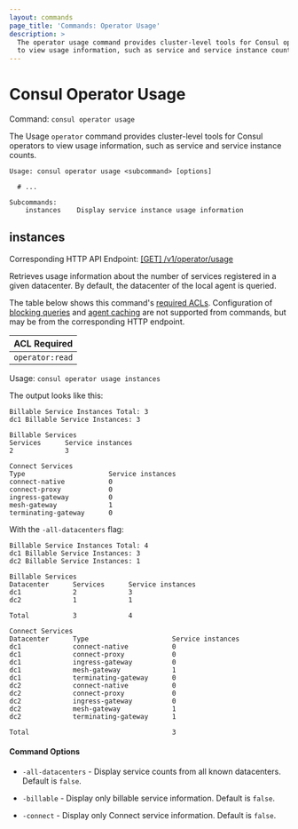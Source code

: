 ```yaml
---
layout: commands
page_title: 'Commands: Operator Usage'
description: >
  The operator usage command provides cluster-level tools for Consul operators
  to view usage information, such as service and service instance counts.
---
```


# Consul Operator Usage

Command: `consul operator usage`

The Usage `operator` command provides cluster-level tools for Consul operators
to view usage information, such as service and service instance counts.

```text
Usage: consul operator usage <subcommand> [options]

  # ...

Subcommands:
    instances    Display service instance usage information
```

## instances

Corresponding HTTP API Endpoint: [\[GET\] /v1/operator/usage](/consul/api-docs/operator/usage#operator-usage)

Retrieves usage information about the number of services registered in a given
datacenter. By default, the datacenter of the local agent is queried.

The table below shows this command's [required ACLs](/consul/api-docs/api-structure#authentication). Configuration of
[blocking queries](/consul/api-docs/features/blocking) and [agent caching](/consul/api-docs/features/caching)
are not supported from commands, but may be from the corresponding HTTP endpoint.

| ACL Required    |
| --------------- |
| `operator:read` |

Usage: `consul operator usage instances`

The output looks like this:

```text
Billable Service Instances Total: 3
dc1 Billable Service Instances: 3

Billable Services
Services      Service instances
2             3

Connect Services
Type                     Service instances
connect-native           0
connect-proxy            0
ingress-gateway          0
mesh-gateway             1
terminating-gateway      0
```

With the `-all-datacenters` flag:

```text
Billable Service Instances Total: 4
dc1 Billable Service Instances: 3
dc2 Billable Service Instances: 1

Billable Services
Datacenter      Services      Service instances
dc1             2             3
dc2             1             1

Total           3             4

Connect Services
Datacenter      Type                     Service instances
dc1             connect-native           0
dc1             connect-proxy            0
dc1             ingress-gateway          0
dc1             mesh-gateway             1
dc1             terminating-gateway      0
dc2             connect-native           0
dc2             connect-proxy            0
dc2             ingress-gateway          0
dc2             mesh-gateway             1
dc2             terminating-gateway      1

Total                                    3
```

#### Command Options

- `-all-datacenters` - Display service counts from all known datacenters.
  Default is `false`.

- `-billable` - Display only billable service information. Default is `false`.

- `-connect` - Display only Connect service information. Default is `false`.
